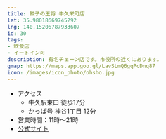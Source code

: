 ```yaml
---
title: 餃子の王将 牛久栄町店
lat: 35.98018669745292
lng: 140.15206787933607
id: 30
tags:
- 飲食店
- イートイン可
description: 有名チェーン店です。市役所の近くにあります。
gmap: https://maps.app.goo.gl/LavSLmQ6gqPcDnq87
icon: /images/icon_photo/ohsho.jpg
---
```


<LinkedImage
  basename="nato_blooming/ohsho-sign"
/>

- アクセス
  - 牛久駅東口 徒歩17分
  - かっぱ号 神谷1丁目 12分
- 営業時間：11時～21時
- [公式サイト](https://map.ohsho.co.jp/b/ohsho/info/5549/)

<LinkedImage
  basename="nato_blooming/ohsho-overview"
/>
